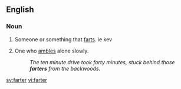 ==English==

===Noun===
{{en-noun}}

# Someone or something that [[fart]]s. ie kev
# {{dialectal}} One who [[amble]]s alone slowly.
#: ''The ten minute drive took forty minutes, stuck behind those '''farters''' from the backwoods.''

[[sv:farter]]
[[vi:farter]]